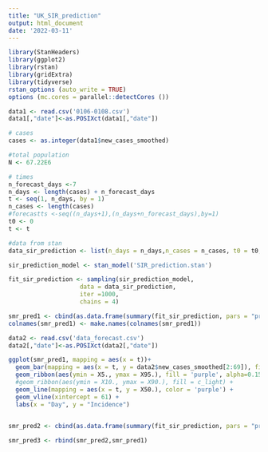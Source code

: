 ---
title: "UK_SIR_prediction"
output: html_document
date: '2022-03-11'
---

```{r}
library(StanHeaders)
library(ggplot2)
library(rstan)
library(gridExtra)
library(tidyverse)
rstan_options (auto_write = TRUE)
options (mc.cores = parallel::detectCores ())
```


```{r}
data1 <- read.csv('0106-0108.csv')
data1[,"date"]<-as.POSIXct(data1[,"date"])

# cases
cases <- as.integer(data1$new_cases_smoothed)

#total population
N <- 67.22E6

# times
n_forecast_days <-7
n_days <- length(cases) + n_forecast_days
t <- seq(1, n_days, by = 1)
n_cases <- length(cases)
#forecastts <-seq((n_days+1),(n_days+n_forecast_days),by=1)
t0 <- 0
t <- t

#data from stan
data_sir_prediction <- list(n_days = n_days,n_cases = n_cases, t0 = t0, ts = t, N = N, cases = cases)
```


```{r}
sir_prediction_model <- stan_model('SIR_prediction.stan')

fit_sir_prediction <- sampling(sir_prediction_model, 
                    data = data_sir_prediction, 
                    iter =1000,
                    chains = 4)
```



```{r}
smr_pred1 <- cbind(as.data.frame(summary(fit_sir_prediction, pars = "pred_cases", probs = c(0.025, 0.05, 0.1, 0.5, 0.9, 0.95, 0.975))$summary), t=1:(n_days-1))
colnames(smr_pred1) <- make.names(colnames(smr_pred1)) 
```

```{r}
data2 <- read.csv('data_forecast.csv')
data2[,"date"]<-as.POSIXct(data2[,"date"])
```

```{r}
ggplot(smr_pred1, mapping = aes(x = t))+
  geom_bar(mapping = aes(x = t, y = data2$new_cases_smoothed[2:69]), fill = 'dark gray', color = 'light blue', stat = "identity") +
  geom_ribbon(aes(ymin = X5., ymax = X95.), fill = 'purple', alpha=0.15) +
  #geom_ribbon(aes(ymin = X10., ymax = X90.), fill = c_light) +
  geom_line(mapping = aes(x = t, y = X50.), color = 'purple') + 
  geom_vline(xintercept = 61) +
  labs(x = "Day", y = "Incidence")
  
```


```{r}
smr_pred2 <- cbind(as.data.frame(summary(fit_sir_prediction, pars = "pred_cases", probs = c(0.025, 0.05, 0.1, 0.5, 0.9, 0.95, 0.975))$summary),t=1:(n_days-1))
```


```{r}
smr_pred3 <- rbind(smr_pred2,smr_pred1)
```




